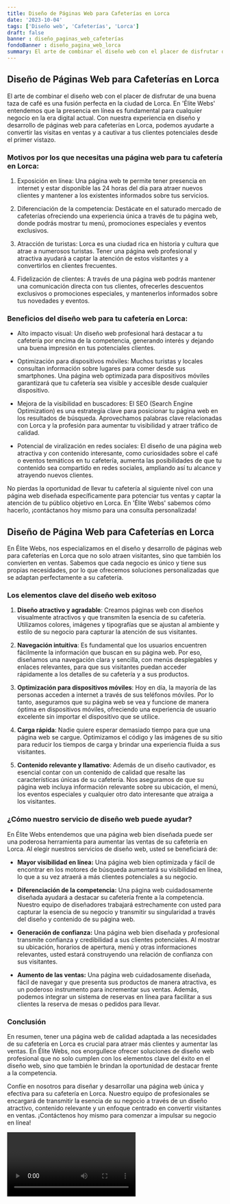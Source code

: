 ```yaml
---
title: Diseño de Páginas Web para Cafeterías en Lorca
date: '2023-10-04'
tags: ['Diseño web', 'Cafeterías', 'Lorca']
draft: false
banner : diseño_paginas_web_cafeterías
fondoBanner : diseño_pagina_web_lorca
summary: El arte de combinar el diseño web con el placer de disfrutar de una buena taza de café es una fusión perfecta en la ciudad de Lorca. En 'Élite Webs' entendemos que la presencia en línea es fundamental para cualquier negocio en la era digital actual. Con nuestra experiencia en diseño y desarrollo de páginas web para cafeterías en Lorca, podemos ayudarte a convertir las visitas en ventas y a cautivar a tus clientes potenciales desde el primer vistazo.
---
```


## Diseño de Páginas Web para Cafeterías en Lorca

El arte de combinar el diseño web con el placer de disfrutar de una buena taza de café es una fusión perfecta en la ciudad de Lorca. En 'Élite Webs' entendemos que la presencia en línea es fundamental para cualquier negocio en la era digital actual. Con nuestra experiencia en diseño y desarrollo de páginas web para cafeterías en Lorca, podemos ayudarte a convertir las visitas en ventas y a cautivar a tus clientes potenciales desde el primer vistazo.

### Motivos por los que necesitas una página web para tu cafetería en Lorca:

1. Exposición en línea: Una página web te permite tener presencia en internet y estar disponible las 24 horas del día para atraer nuevos clientes y mantener a los existentes informados sobre tus servicios.

2. Diferenciación de la competencia: Destácate en el saturado mercado de cafeterías ofreciendo una experiencia única a través de tu página web, donde podrás mostrar tu menú, promociones especiales y eventos exclusivos.

3. Atracción de turistas: Lorca es una ciudad rica en historia y cultura que atrae a numerosos turistas. Tener una página web profesional y atractiva ayudará a captar la atención de estos visitantes y a convertirlos en clientes frecuentes.

4. Fidelización de clientes: A través de una página web podrás mantener una comunicación directa con tus clientes, ofrecerles descuentos exclusivos o promociones especiales, y mantenerlos informados sobre tus novedades y eventos.

### Beneficios del diseño web para tu cafetería en Lorca:

- Alto impacto visual: Un diseño web profesional hará destacar a tu cafetería por encima de la competencia, generando interés y dejando una buena impresión en tus potenciales clientes.

- Optimización para dispositivos móviles: Muchos turistas y locales consultan información sobre lugares para comer desde sus smartphones. Una página web optimizada para dispositivos móviles garantizará que tu cafetería sea visible y accesible desde cualquier dispositivo.

- Mejora de la visibilidad en buscadores: El SEO (Search Engine Optimization) es una estrategia clave para posicionar tu página web en los resultados de búsqueda. Aprovechamos palabras clave relacionadas con Lorca y la profesión para aumentar tu visibilidad y atraer tráfico de calidad.

- Potencial de viralización en redes sociales: El diseño de una página web atractiva y con contenido interesante, como curiosidades sobre el café o eventos temáticos en tu cafetería, aumenta las posibilidades de que tu contenido sea compartido en redes sociales, ampliando así tu alcance y atrayendo nuevos clientes.

No pierdas la oportunidad de llevar tu cafetería al siguiente nivel con una página web diseñada específicamente para potenciar tus ventas y captar la atención de tu público objetivo en Lorca. En 'Élite Webs' sabemos cómo hacerlo, ¡contáctanos hoy mismo para una consulta personalizada!

<GifSeo />

<Cta />

## Diseño de Página Web para Cafeterías en Lorca

En Élite Webs, nos especializamos en el diseño y desarrollo de páginas web para cafeterías en Lorca que no solo atraen visitantes, sino que también los convierten en ventas. Sabemos que cada negocio es único y tiene sus propias necesidades, por lo que ofrecemos soluciones personalizadas que se adaptan perfectamente a su cafetería.

### Los elementos clave del diseño web exitoso

1. **Diseño atractivo y agradable**: Creamos páginas web con diseños visualmente atractivos y que transmiten la esencia de su cafetería. Utilizamos colores, imágenes y tipografías que se ajustan al ambiente y estilo de su negocio para capturar la atención de sus visitantes.

2. **Navegación intuitiva**: Es fundamental que los usuarios encuentren fácilmente la información que buscan en su página web. Por eso, diseñamos una navegación clara y sencilla, con menús desplegables y enlaces relevantes, para que sus visitantes puedan acceder rápidamente a los detalles de su cafetería y a sus productos.

3. **Optimización para dispositivos móviles**: Hoy en día, la mayoría de las personas acceden a internet a través de sus teléfonos móviles. Por lo tanto, aseguramos que su página web se vea y funcione de manera óptima en dispositivos móviles, ofreciendo una experiencia de usuario excelente sin importar el dispositivo que se utilice.

4. **Carga rápida**: Nadie quiere esperar demasiado tiempo para que una página web se cargue. Optimizamos el código y las imágenes de su sitio para reducir los tiempos de carga y brindar una experiencia fluida a sus visitantes.

5. **Contenido relevante y llamativo**: Además de un diseño cautivador, es esencial contar con un contenido de calidad que resalte las características únicas de su cafetería. Nos aseguramos de que su página web incluya información relevante sobre su ubicación, el menú, los eventos especiales y cualquier otro dato interesante que atraiga a los visitantes.

### ¿Cómo nuestro servicio de diseño web puede ayudar?

En Élite Webs entendemos que una página web bien diseñada puede ser una poderosa herramienta para aumentar las ventas de su cafetería en Lorca. Al elegir nuestros servicios de diseño web, usted se beneficiará de:

- **Mayor visibilidad en línea:** Una página web bien optimizada y fácil de encontrar en los motores de búsqueda aumentará su visibilidad en línea, lo que a su vez atraerá a más clientes potenciales a su negocio.

- **Diferenciación de la competencia:** Una página web cuidadosamente diseñada ayudará a destacar su cafetería frente a la competencia. Nuestro equipo de diseñadores trabajará estrechamente con usted para capturar la esencia de su negocio y transmitir su singularidad a través del diseño y contenido de su página web.

- **Generación de confianza:** Una página web bien diseñada y profesional transmite confianza y credibilidad a sus clientes potenciales. Al mostrar su ubicación, horarios de apertura, menú y otras informaciones relevantes, usted estará construyendo una relación de confianza con sus visitantes.

- **Aumento de las ventas:** Una página web cuidadosamente diseñada, fácil de navegar y que presenta sus productos de manera atractiva, es un poderoso instrumento para incrementar sus ventas. Además, podemos integrar un sistema de reservas en línea para facilitar a sus clientes la reserva de mesas o pedidos para llevar.

### Conclusión

En resumen, tener una página web de calidad adaptada a las necesidades de su cafetería en Lorca es crucial para atraer más clientes y aumentar las ventas. En Élite Webs, nos enorgullece ofrecer soluciones de diseño web profesional que no solo cumplen con los elementos clave del éxito en el diseño web, sino que también le brindan la oportunidad de destacar frente a la competencia.

Confíe en nosotros para diseñar y desarrollar una página web única y efectiva para su cafetería en Lorca. Nuestro equipo de profesionales se encargará de transmitir la esencia de su negocio a través de un diseño atractivo, contenido relevante y un enfoque centrado en convertir visitantes en ventas. ¡Contáctenos hoy mismo para comenzar a impulsar su negocio en línea!

<Video />

<CtaBot job='Cafeterías' city='Lorca'/>

<Gmaps query='Lorca+españa+maps' />